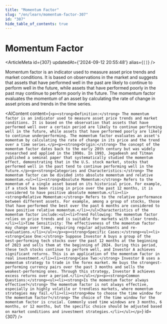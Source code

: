 ```yaml
---
title: "Momentum Factor"
slug: "/en/learn/momentum-factor-307"
id: "307"
hide_table_of_contents: true
---
```



# Momentum Factor

<ArticleMeta id={307} updatedAt={'2024-09-12 20:55:48'} alias={`[]`} />
<div className='border-solid border-b border-t-0 my-4 border-[var(--ifm-color-gray-300)]' />

Momentum factor is an indicator used to measure asset price trends and market conditions. It is based on observations in the market and suggests that assets that have performed well in the past are likely to continue to perform well in the future, while assets that have performed poorly in the past may continue to perform poorly in the future. The momentum factor evaluates the momentum of an asset by calculating the rate of change in asset prices and trends in the time series.

<AIContent content={`<p><strong>Definition:</strong> The momentum factor is an indicator used to measure asset price trends and market conditions. It is based on the observation that assets that have performed well over a certain period are likely to continue performing well in the future, while assets that have performed poorly are likely to continue underperforming. The momentum factor evaluates an asset's momentum by calculating the rate of change in its price and the trend over a time series.</p><p><strong>Origin:</strong> The concept of the momentum factor dates back to the early 20th century but was widely researched and applied in the 1990s. In 1993, Jegadeesh and Titman published a seminal paper that systematically studied the momentum effect, demonstrating that in the U.S. stock market, stocks that performed well in the past tend to continue performing well in the future.</p><p><strong>Categories and Characteristics:</strong> The momentum factor can be divided into absolute momentum and relative momentum.<ul><li><strong>Absolute Momentum:</strong> Refers to the momentum of a single asset based on its historical price. For example, if a stock has been rising in price over the past 12 months, it is considered to have positive absolute momentum.</li><li><strong>Relative Momentum:</strong> Refers to the relative performance between different assets. For example, among a group of stocks, those that have performed the best over the past 6 months are considered to have positive relative momentum.</li></ul>Characteristics of the momentum factor include:<ul><li>Trend Following: The momentum factor relies on price trends and is suitable for markets with clear trends.</li><li>Time Sensitivity: The effectiveness of the momentum factor may change over time, requiring regular adjustments and re-evaluations.</li></ul></p><p><strong>Specific Cases:</strong><ul><li><strong>Case One:</strong> Suppose Investor A buys a group of the best-performing tech stocks over the past 12 months at the beginning of 2023 and sells them at the beginning of 2024. During this period, these tech stocks continue to perform well, and Investor A achieves significant returns. This is an application of the momentum factor in real investment.</li><li><strong>Case Two:</strong> Investor B uses a momentum strategy to trade in the forex market. He buys the strongest-performing currency pairs over the past 3 months and sells the weakest-performing ones. Through this strategy, Investor B achieves excess returns over a period.</li></ul></p><p><strong>Common Questions:</strong><ul><li><strong>Is the momentum factor always effective?</strong> The momentum factor is not always effective, especially in highly volatile or trendless markets, where momentum strategies may fail.</li><li><strong>How to choose the time window for the momentum factor?</strong> The choice of the time window for the momentum factor is crucial. Commonly used time windows are 3 months, 6 months, or 12 months, but the specific choice should be adjusted based on market conditions and investment strategies.</li></ul></p>`} id={307} />
